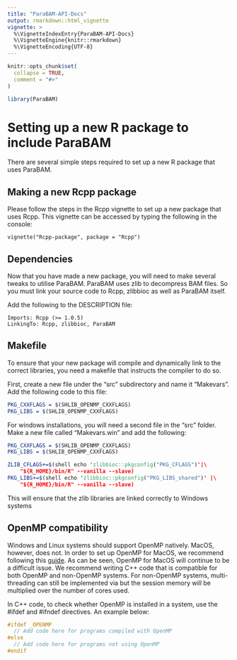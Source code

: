 ```yaml
---
title: "ParaBAM-API-Docs"
output: rmarkdown::html_vignette
vignette: >
  %\VignetteIndexEntry{ParaBAM-API-Docs}
  %\VignetteEngine{knitr::rmarkdown}
  %\VignetteEncoding{UTF-8}
---
```


```r
knitr::opts_chunk$set(
  collapse = TRUE,
  comment = "#>"
)
```

```r
library(ParaBAM)
```

# Setting up a new R package to include ParaBAM

There are several simple steps required to set up a new R package that uses
ParaBAM.

## Making a new Rcpp package

Please follow the steps in the Rcpp vignette to set up a new package that uses 
Rcpp. This vignette can be accessed by typing the following in the console:

```
vignette("Rcpp-package", package = "Rcpp")
```


## Dependencies

Now that you have made a new package, you will need to make several tweaks to
utilise ParaBAM. ParaBAM uses zlib to decompress BAM files. So you must link
your source code to Rcpp, zlibbioc as well as ParaBAM itself.

Add the following to the DESCRIPTION file:


```
Imports: Rcpp (>= 1.0.5)
LinkingTo: Rcpp, zlibbioc, ParaBAM
```

## Makefile

To ensure that your new package will compile and dynamically link to the correct
libraries, you need a makefile that instructs the compiler to do so.

First, create a new file under the "src" subdirectory and name it "Makevars".
Add the following code to this file:

```cmake
PKG_CXXFLAGS = $(SHLIB_OPENMP_CXXFLAGS)
PKG_LIBS = $(SHLIB_OPENMP_CXXFLAGS)
```

For windows installations, you will need a second file in the "src" folder. Make
a new file called "Makevars.win" and add the following:

```cmake
PKG_CXXFLAGS = $(SHLIB_OPENMP_CXXFLAGS) 
PKG_LIBS = $(SHLIB_OPENMP_CXXFLAGS)

ZLIB_CFLAGS+=$(shell echo 'zlibbioc::pkgconfig("PKG_CFLAGS")'|\
    "${R_HOME}/bin/R" --vanilla --slave)
PKG_LIBS+=$(shell echo 'zlibbioc::pkgconfig("PKG_LIBS_shared")' |\
    "${R_HOME}/bin/R" --vanilla --slave)
```

This will ensure that the zlib libraries are linked correctly to Windows systems

## OpenMP compatibility

Windows and Linux systems should support OpenMP natively. MacOS, however, does
not. In order to set up OpenMP for MacOS, we recommend following this
[guide](https://mac.r-project.org/openmp/). As can be seen, OpenMP for MacOS
will continue to be a difficult issue. We recommend writing C++ code that
is compatible for both OpenMP and non-OpenMP systems. For non-OpenMP systems,
multi-threading can still be implemented via \code{BiocParallel::MulticoreParam}
but the session memory will be multiplied over the number of cores used.

In C++ code, to check whether OpenMP is installed in a system, use the #ifdef
and #ifndef directives. An example below:

```cpp
#ifdef _OPENMP
  // Add code here for programs compiled with OpenMP
#else
  // Add code here for programs not using OpenMP
#endif
```
